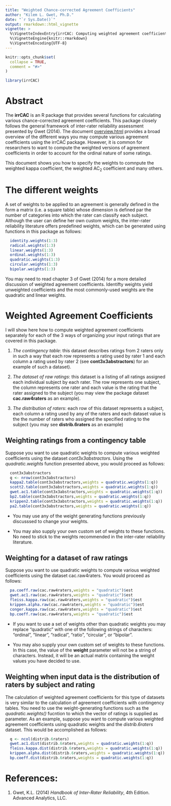 ```yaml
---
title: "Weighted Chance-corrected Agreement Coefficients"
author: "Kilem L. Gwet, Ph.D."
date: "`r Sys.Date()`"
output: rmarkdown::html_vignette
vignette: >
  %\VignetteIndexEntry{irrCAC: Computing weighted agreement coefficients}
  %\VignetteEngine{knitr::rmarkdown}
  %\VignetteEncoding{UTF-8}
---
```


```r
knitr::opts_chunk$set(
  collapse = TRUE,
  comment = "#>"
)
```

```r
library(irrCAC)
```

# Abstract

The **irrCAC** is an R package that provides several functions for calculating various chance-corrected agreement coefficients. This package closely follows the general framework of inter-rater reliability assessment presented by Gwet (2014). The document [overview.html](overview.html) provides a broad overview of the different ways you may compute various agreement coefficients using the irrCAC package.  However, it is common for researchers to want to compute the weighted versions of agreement coefficients in order to account for the ordinal nature of some ratings.

This document shows you how to specify the weights to comnpute the weighted kappa coefficient, the weighted $\mbox{AC}_2$ coefficient and many others. 

#
# The different weights 

A set of weights to be applied to an agreement is generally defined in the form a matrix (i.e. a square table) whose dimension
is defined par the number of categories into which the rater can classify each subject.  Although the user can define her own custom weights, the inter-rater reliability literature offers predefined weights, which can be generated using functions in this package as follows:
```r
  identity.weights(1:3)
  radical.weights(1:3)
  linear.weights(1:3)
  ordinal.weights(1:3)
  quadratic.weights(1:3)
  circular.weights(1:3)
  bipolar.weights(1:3)
```
You may need to read chapter 3 of Gwet (2014) for a more detailed discussion of weighted agreement coefficients. Identifty weights yield unweighted coefficients and the most commonly-used weights are the quadratic and linear weights.

#
# Weighted Agreement Coefficients

I will show here how to compute weighted agreement coefficients separately for each of the 3 ways of organizing your input ratings that are covered in this package.  

1. *The contingency table*: this dataset describes ratings from 2 raters only in such a way that each row represents a rating used by rater 1 and each column a rating used by rater 2 (see **cont3x3abstractors**) for an example of such a dataset).   

1. *The dataset of raw ratings*: this dataset is a listing of all ratings assigned each individual subject by each rater.  The row represents one subject, the column represents one rater and each value is the rating that the rater assigned to the subject (you may view the package dataset **cac.raw4raters** as an example).

1. *The distribution of raters*: each row of this dataset represents a subject, each column a rating used by any of the raters and each dataset value is the the number of raters who assigned the specified rating to the subject (you may see **distrib.6raters** as an example)  

## Weighting ratings from a contingency table

Suppose you want to use quadratic weights to compute various weighted coefficients using the dataset *cont3x3abstractors*. Using the *quadratic.weights* function presented above, you would proceed as follows:
```r
  cont3x3abstractors
  q <- nrow(cont3x3abstractors)
  kappa2.table(cont3x3abstractors,weights = quadratic.weights(1:q))
  scott2.table(cont3x3abstractors,weights = quadratic.weights(1:q))
  gwet.ac1.table(cont3x3abstractors,weights = quadratic.weights(1:q))
  bp2.table(cont3x3abstractors,weights = quadratic.weights(1:q))
  krippen2.table(cont3x3abstractors,weights = quadratic.weights(1:q))
  pa2.table(cont3x3abstractors,weights = quadratic.weights(1:q))
```

* You may use any of the weight generating functions previously discusssed to change your weights.

* You may also supply your own custom set of weights to these functions.  No need to stick to the weights recommended in the inter-rater reliability literature. 

## Weighting for a dataset of raw ratings

Suppose you want to use quadratic weights to compute various weighted coefficients using the dataset cac.raw4raters. You would proceed as follows:
```r
  pa.coeff.raw(cac.raw4raters,weights = "quadratic")$est
  gwet.ac1.raw(cac.raw4raters,weights = "quadratic")$est
  fleiss.kappa.raw(cac.raw4raters,weights = "quadratic")$est
  krippen.alpha.raw(cac.raw4raters,weights = "quadratic")$est
  conger.kappa.raw(cac.raw4raters,weights = "quadratic")$est
  bp.coeff.raw(cac.raw4raters,weights = "quadratic")$est
```

* If you want to use a set of weights other than quadratic weights you may replace "quadratic" with one of the following strings of characters: "ordinal", "linear", "radical", "ratio", "circular", or "bipolar".

* You may also supply your own custom set of weights to these functions.  In this case, the value of  the **weight** parameter will not be a string of characters.  Instead, it will be an actual matrix containing the weight values you have decided to use. 


## Weighting when input data is the distribution of raters by subject and rating

The calculation of weighted agreement coefficients for this type of datasets is very similar to the calculation of agreement coefficients with contingency tables. You need to use the weight-generating functions such as the *quadratic.weights()* fucntion to which the vector of ratings is supplied as parameter.  As an example, suppose you want to compute various weighted agreement coefficients using quadratic weights and the *distrib.6raters* dataset.  This would be accomplished as follows:  
```r
  q <- ncol(distrib.6raters)
  gwet.ac1.dist(distrib.6raters,weights = quadratic.weights(1:q))
  fleiss.kappa.dist(distrib.6raters,weights = quadratic.weights(1:q))
  krippen.alpha.dist(distrib.6raters,weights = quadratic.weights(1:q))
  bp.coeff.dist(distrib.6raters,weights = quadratic.weights(1:q))
```

# References:
1. Gwet, K.L. (2014) *Handbook of Inter-Rater Reliability*, 4th Edition. Advanced Analytics, LLC.
